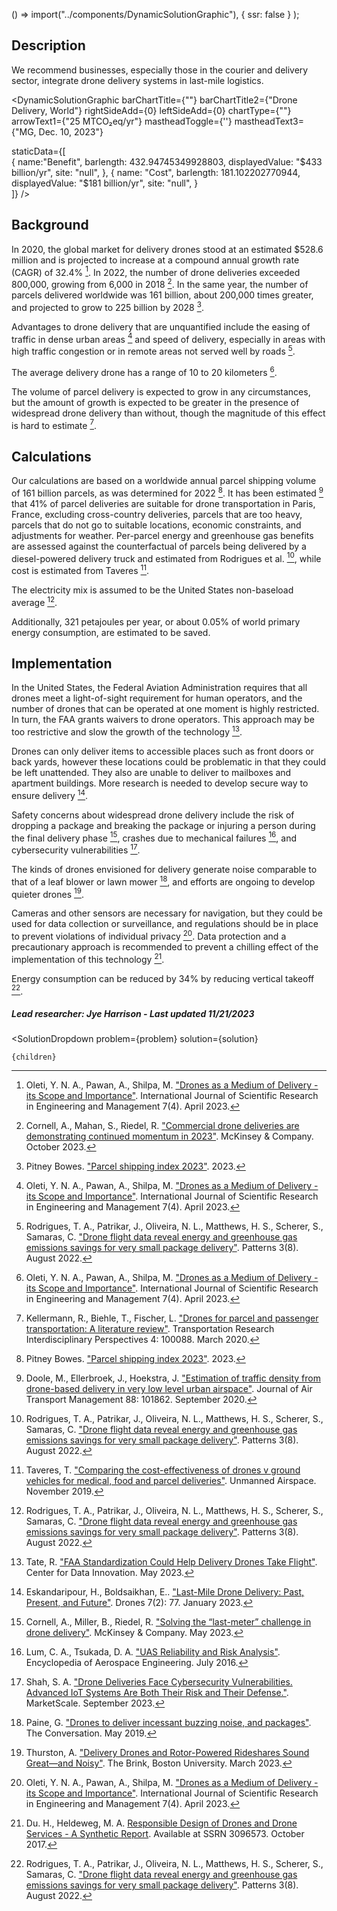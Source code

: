 
  () => import("../components/DynamicSolutionGraphic"),
  { ssr: false }
);



## Description

We recommend businesses, especially those in the courier and delivery sector, integrate drone delivery systems in last-mile logistics.

<DynamicSolutionGraphic
  barChartTitle={""}
  barChartTitle2={"Drone Delivery, World"}
  rightSideAdd={0}
  leftSideAdd={0}
  chartType={""}
  arrowText1={"25 MTCO₂eq/yr"}
  mastheadToggle={''}
  mastheadText3={"MG, Dec. 10, 2023"}
  
  
  staticData={[   
    {
	  name:"Benefit",
      barlength: 432.94745349928803,
      displayedValue: "$433 billion/yr",
      site: "null",
	},
    {
      name: "Cost",
      barlength: 181.102202770944,
      displayedValue: "$181 billion/yr",
      site: "null",
    }    
  ]}
/>

## Background
In 2020, the global market for delivery drones stood at an estimated $528.6 million and is projected to increase at a compound annual growth rate (CAGR) of 32.4% [^"6"]. In 2022, the number of drone deliveries exceeded 800,000, growing from 6,000 in 2018 [^"10"]. In the same year, the number of parcels delivered worldwide was 161 billion, about 200,000 times greater, and projected to grow to 225 billion by 2028 [^"8"].

Advantages to drone delivery that are unquantified include the easing of traffic in dense urban areas [^"6"] and speed of delivery, especially in areas with high traffic congestion or in remote areas not served well by roads [^"1"].

The average delivery drone has a range of 10 to 20 kilometers [^"6"].

The volume of parcel delivery is expected to grow in any circumstances, but the amount of growth is expected to be greater in the presence of widespread drone delivery than without, though the magnitude of this effect is hard to estimate [^"17"].

## Calculations
Our calculations are based on a worldwide annual parcel shipping volume of 161 billion parcels, as was determined for 2022 [^"8"]. It has been estimated [^"9"] that 41% of parcel deliveries are suitable for drone transportation in Paris, France, excluding cross-country deliveries, parcels that are too heavy, parcels that do not go to suitable locations, economic constraints, and adjustments for weather. Per-parcel energy and greenhouse gas benefits are assessed against the counterfactual of parcels being delivered by a diesel-powered delivery truck and estimated from Rodrigues et al. [^"1"], while cost is estimated from Taveres [^"18"].

The electricity mix is assumed to be the United States non-baseload average [^"1"].

Additionally, 321 petajoules per year, or about 0.05% of world primary energy consumption, are estimated to be saved.


## Implementation
In the United States, the Federal Aviation Administration requires that all drones meet a light-of-sight requirement for human operators, and the number of drones that can be operated at one moment is highly restricted. In turn, the FAA grants waivers to drone operators. This approach may be too restrictive and slow the growth of the technology [^"11"].

Drones can only deliver items to accessible places such as front doors or back yards, however these locations could be problematic in that they could be left unattended. They also are unable to deliver to mailboxes and apartment buildings. More research is needed to develop secure way to ensure delivery [^"2"].

Safety concerns about widespread drone delivery include the risk of dropping a package and breaking the package or injuring a person during the final delivery phase [^"12"], crashes due to mechanical failures [^"13"], and cybersecurity vulnerabilities [^"14"].

The kinds of drones envisioned for delivery generate noise comparable to that of a leaf blower or lawn mower [^"15"], and efforts are ongoing to develop quieter drones [^"16"].

Cameras and other sensors are necessary for navigation, but they could be used for data collection or surveillance, and regulations should be in place to prevent violations of individual privacy [^"6"]. Data protection and a precautionary approach is recommended to prevent a chilling effect of the implementation of this technology [^"7"].

Energy consumption can be reduced by 34% by reducing vertical takeoff [^"1"].


##### Lead researcher: Jye Harrison - Last updated 11/21/2023

[^"1"]: Rodrigues, T. A., Patrikar, J., Oliveira, N. L., Matthews, H. S., Scherer, S., Samaras, C. ["Drone flight data reveal energy and greenhouse gas emissions savings for very small package delivery"](https://www.cell.com/patterns/fulltext/S2666-3899(22)00180-5). Patterns 3(8). August 2022.
[^"2"]: Eskandaripour, H., Boldsaikhan, E.. ["Last-Mile Drone Delivery: Past, Present, and Future"](https://www.mdpi.com/2504-446X/7/2/77). Drones 7(2): 77. January 2023.
[^"3"]: [[PDF] Optimizing Drone Delivery in Smart Cities | Semantic Scholar](https://www.semanticscholar.org/paper/Optimizing-Drone-Delivery-in-Smart-Cities-Shahzaad-Alkouz/caea10f4645862c3751be42d798e709869ef1322). 
[^"4"]: [A systematic literature review on the main factors for public acceptance of drones](https://www.sciencedirect.com/science/article/abs/pii/S0160791X2200238X?via%3Dihub). 
[^"5"]: [Robots in Space: Sharing the Sidewalk with Autonomous Delivery Vehicles](https://papers.ssrn.com/sol3/papers.cfm?abstract_id=3347466). 
[^"6"]: Oleti, Y. N. A., Pawan, A., Shilpa, M. ["Drones as a Medium of Delivery -its Scope and Importance"](https://ijsrem.com/download/drones-as-a-medium-of-delivery-its-scope-and-importance/). International Journal of Scientific Research in Engineering and Management 7(4). April 2023. 
[^"7"]: Du. H., Heldeweg, M. A. [Responsible Design of Drones and Drone Services - A Synthetic Report](https://papers.ssrn.com/sol3/papers.cfm?abstract_id=3096573). Available at SSRN 3096573. October 2017.

[^"8"]: Pitney Bowes. ["Parcel shipping index 2023"](https://www.pitneybowes.com/content/dam/pitneybowes/us/en/shipping-index/23-mktc-03596-2023_global_parcel_shipping_index_ebook-web.pdf). 2023.
[^"9"]: Doole, M., Ellerbroek, J., Hoekstra, J. ["Estimation of traffic density from drone-based delivery in very low level urban airspace"](https://www.sciencedirect.com/science/article/pii/S0969699719304004). Journal of Air Transport Management 88: 101862. September 2020.
[^"10"]: Cornell, A., Mahan, S., Riedel, R. ["Commercial drone deliveries are demonstrating continued momentum in 2023"](https://www.mckinsey.com/industries/aerospace-and-defense/our-insights/future-air-mobility-blog/commercial-drone-deliveries-are-demonstrating-continued-momentum-in-2023). McKinsey & Company. October 2023.
[^"11"]: Tate, R. ["FAA Standardization Could Help Delivery Drones Take Flight"](https://datainnovation.org/2023/05/faa-standardization-could-help-delivery-drones-take-flight/). Center for Data Innovation. May 2023.
[^"12"]: Cornell, A., Miller, B., Riedel, R. ["Solving the “last-meter” challenge in drone delivery"](https://www.mckinsey.com/industries/aerospace-and-defense/our-insights/future-air-mobility-blog/solving-the-last-meter-challenge-in-drone-delivery). McKinsey & Company. May 2023.
[^"13"]: Lum, C. A., Tsukada, D. A. ["UAS Reliability and Risk Analysis"](https://www.aa.washington.edu/sites/aa/files/student/kchen248/publications/UASReliabilityAndRiskAnalysis.pdf). Encyclopedia of Aerospace Engineering. July 2016.
[^"14"]: Shah, S. A. ["Drone Deliveries Face Cybersecurity Vulnerabilities. Advanced IoT Systems Are Both Their Risk and Their Defense."](https://marketscale.com/industries/industrial-iot/drone-delivery-faces-cybersecurity-threats-but-advanced-iot-systems-can-be-its-resolution/). MarketScale. September 2023.
[^"15"]: Paine, G. ["Drones to deliver incessant buzzing noise, and packages"](https://theconversation.com/drones-to-deliver-incessant-buzzing-noise-and-packages-116257). The Conversation. May 2019.
[^"16"]: Thurston, A. ["Delivery Drones and Rotor-Powered Rideshares Sound Great—and Noisy"](https://www.bu.edu/articles/2023/reducing-noise-of-delivery-drones-and-rotor-powered-rideshares/). The Brink, Boston University. March 2023.
[^"17"]: Kellermann, R., Biehle, T., Fischer, L. ["Drones for parcel and passenger transportation: A literature review"](https://www.sciencedirect.com/science/article/pii/S2590198219300879). Transportation Research Interdisciplinary Perspectives 4: 100088. March 2020.
[^"18"]: Taveres, T. ["Comparing the cost-effectiveness of drones v ground vehicles for medical, food and parcel deliveries"](https://www.unmannedairspace.info/commentary/comparing-the-cost-effectiveness-of-drones-v-ground-vehicles-for-medical-food-and-parcel-deliveries/). Unmanned Airspace. November 2019.


  <SolutionDropdown 
    problem={problem} 
    solution={solution}
  >
    {children}
  </SolutionDropdown>
